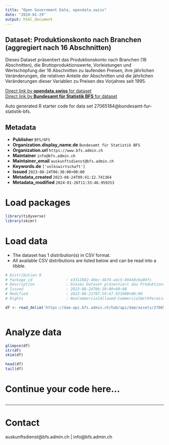 ```yaml
---
title: "Open Government Data, opendata.swiss"
date: "2024-01-29"
output: html_document
---
```


## Dataset: Produktionskonto nach Branchen (aggregiert nach 16 Abschnitten)

Dieses Dataset präsentiert das Produktionskonto nach Branchen (16 Abschnitten), die Bruttoproduktionswerte, Vorleistungen und Wertschöpfung der 16 Abschnitten zu laufenden Preisen, ihre jährlichen Veränderungen, die relativen Anteile der Abschnitten und die jährlichen Veränderungen dieser Variablen zu Preisen des Vorjahres seit 1995.

[Direct link by **opendata.swiss** for dataset](https://opendata.swiss/de/dataset/produktionskonto-nach-branchen-aggregiert-nach-16-abschnitten)<br>
[Direct link by **Bundesamt für Statistik BFS** for dataset](https://www.bfs.admin.ch/asset/de/ts-x-04.02.03.06)

Auto generated R starter code for data set 27065184@bundesamt-fur-statistik-bfs.

## Metadata

- **Publisher** `BFS/OFS`
- **Organization.display_name.de** `Bundesamt für Statistik BFS`
- **Organization.url** `https://www.bfs.admin.ch`
- **Maintainer** `info@bfs.admin.ch`
- **Maintainer_email** `auskunftsdienst@bfs.admin.ch`
- **Keywords.de** `['volkswirtschaft']`
- **Issued** `2023-08-24T06:30:00+00:00`
- **Metadata_created** `2023-08-24T09:41:12.741364`
- **Metadata_modified** `2024-01-26T11:33:46.959253`


# Load packages

```r

library(tidyverse)
library(skimr)

```

# Load data

-   The dataset has 1 distribution(s) in CSV format.
-   All available CSV distributions are listed below and can be read into a tibble.

```r

# Distribution 0
# Package_id               : e3312682-40ec-4b74-a4c5-69440c6a89fc
# Description              : Dieses Dataset präsentiert das Produktionskonto nach Branchen (16 Abschnitten), die Bruttoproduktionswerte, Vorleistungen und Wertschöpfung der 16 Abschnitten zu laufenden Preisen, ihre jährlichen Veränderungen, die relativen Anteile der Abschnitten und die jährlichen Veränderungen dieser Variablen zu Preisen des Vorjahres seit 1995.
# Issued                   : 2023-08-24T06:30:00+00:00
# Modified                 : 2023-08-21T07:59:47.921000+00:00
# Rights                   : NonCommercialAllowed-CommercialWithPermission-ReferenceRequired

df <- read_delim('https://dam-api.bfs.admin.ch/hub/api/dam/assets/27065190/master')



```

# Analyze data

```r

glimpse(df)
str(df)
skim(df)

head(df)
tail(df)

```

# Continue your code here...

```r

```

------------------------------------------------------------------------

# Contact

auskunftsdienst@bfs.admin.ch | info@bfs.admin.ch
